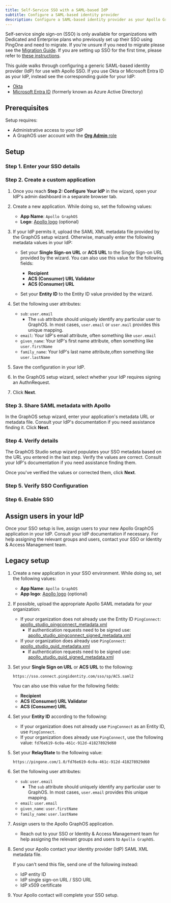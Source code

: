```yaml
---
title: Self-Service SSO with a SAML-based IdP
subtitle: Configure a SAML-based identity provider
description: Configure a SAML-based identity provider as your Apollo GraphOS organization's SSO provider.
---
```


<PremiumFeature>

Self-service single sign-on (SSO) is only available for organizations with Dedicated and Enterprise plans who previously set up their SSO using PingOne and need to migrate.
If you're unsure if you need to migrate please see the [Migration Guide](./migration#who-needs-to-migrate).
If you are setting up SSO for the first time, please refer to [these instructions](../saml-integration-guide).

</PremiumFeature>

This guide walks through configuring a generic SAML-based identity provider (IdP) for use with Apollo SSO.
If you use Okta or Microsoft Entra ID as your IdP, instead see the corresponding guide for your IdP:

- [Okta](./saml-okta)
- [Microsoft Entra ID](./saml-microsoft-entra-id) (formerly known as Azure Active Directory)

<SSOMigrationNotice />

## Prerequisites

Setup requires:

- Administrative access to your IdP
- A GraphOS user account with the [**Org Admin** role](../members/#organization-wide-member-roles)

## Setup

<SSOSetupSteps type="SAML" idp="application" />

<!-- vale Apollo.Headings = NO -->

### Step 1. Enter your SSO details

<SSOShareDetails type="SAML" />

### Step 2. Create a custom application

1. Once you reach **Step 2: Configure Your IdP** in the wizard, open your IdP's admin dashboard in a separate browser tab.
2. Create a new application. While doing so, set the following values:

   - **App Name**: `Apollo GraphOS`
   - **Logo**: [Apollo logo](../../img/sso/apollo-sk-logo.png) (optional)

3. If your IdP permits it, upload the SAML XML metadata file provided by the GraphOS setup wizard. Otherwise, manually enter the following metadata values in your IdP:

   - Set your **Single Sign-on URL** or **ACS URL** to the Single Sign-on URL provided by the wizard. You can also use this value for the following fields:

     - **Recipient**
     - **ACS (Consumer) URL Validator**
     - **ACS (Consumer) URL**

   - Set your **Entity ID** to the Entity ID value provided by the wizard.

4. Set the following user attributes:

   - `sub`: `user.email`
     - The `sub` attribute should uniquely identify any particular user to GraphOS. In most cases, `user.email` or `user.mail` provides this unique mapping.
   - `email`: Your IdP's email attribute, often something like `user.email`
   - `given_name`: Your IdP's first name attribute, often something like `user.firstName`
   - `family_name`: Your IdP's last name attribute,often something like `user.lastName`

5. Save the configuration in your IdP.
6. In the GraphOS setup wizard, select whether your IdP requires signing an AuthnRequest.
7. Click **Next**.

### Step 3. Share SAML metadata with Apollo

In the GraphOS setup wizard, enter your application's metadata URL or metadata file.
Consult your IdP's documentation if you need assistance finding it.
Click **Next**.

### Step 4. Verify details

The GraphOS Studio setup wizard populates your SSO metadata based on the URL you entered in the last step. Verify the values are correct. Consult your IdP's documentation if you need assistance finding them.

Once you've verified the values or corrected them, click **Next**.

### Step 5. Verify SSO Configuration

<SSOVerification />

### Step 6. Enable SSO

<!-- vale Apollo.Headings = YES -->

<SSOLegacyUsers idp="your IdP" appType="application" />

## Assign users in your IdP

Once your SSO setup is live, assign users to your new Apollo GraphOS application in your IdP.
Consult your IdP documentation if necessary.
For help assigning the relevant groups and users, contact your SSO or Identity & Access Management team.

## Legacy setup

<SSOLegacyCaution />

<ExpansionPanel title="Click to see legacy instructions">

1. Create a new application in your SSO environment. While doing so, set the following values:

   - **App Name**: `Apollo GraphOS`
   - **App logo**: [Apollo logo](../../img/sso/apollo-sk-logo.png) (optional)

2. If possible, upload the appropriate Apollo SAML metadata for your organization:

   - If your organization does not already use the Entity ID `PingConnect`: [apollo_studio_pingconnect_metadata.xml](apollo_studio_pingconnect_metadata.xml)
     - If authentication requests need to be signed use: [apollo_studio_pingconnect_signed_metadata.xml](apollo_studio_pingconnect_signed_metadata.xml)
   - If your organization does already use `PingConnect`: [apollo_studio_guid_metadata.xml](apollo_studio_guid_metadata.xml)
     - If authentication requests need to be signed use: [apollo_studio_guid_signed_metadata.xml](apollo_studio_guid_signed_metadata.xml)

3. Set your **Single Sign on URL** or **ACS URL** to the following:

   `https://sso.connect.pingidentity.com/sso/sp/ACS.saml2`

   You can also use this value for the following fields:

   - **Recipient**
   - **ACS (Consumer) URL Validator**
   - **ACS (Consumer) URL**

4. Set your **Entity ID** according to the following:

   - If your organization does not already use `PingConnect` as an Entity ID, use `PingConnect`.
   - If your organization does already use `PingConnect`, use the following value:
     `fd76e619-6c0a-461c-912d-418278929d60`

5. Set your **RelayState** to the following value:

   `https://pingone.com/1.0/fd76e619-6c0a-461c-912d-418278929d60`

6. Set the following user attributes:

   - `sub`: `user.email`
     - The `sub` attribute should uniquely identify any particular user to GraphOS. In most cases, `user.email` provides this unique mapping.
   - `email`: `user.email`
   - `given_name`: `user.firstName`
   - `family_name`: `user.lastName`

7. Assign users to the Apollo GraphOS application.

   - Reach out to your SSO or Identity & Access Management team for help assigning the relevant groups and users to `Apollo GraphOS`.

8. Send your Apollo contact your identity provider (IdP) SAML XML metadata file.

   If you can't send this file, send one of the following instead:

   - IdP entity ID
   - IdP single sign-on URL / SSO URL
   - IdP x509 certificate

9. Your Apollo contact will complete your SSO setup.

</ExpansionPanel>
